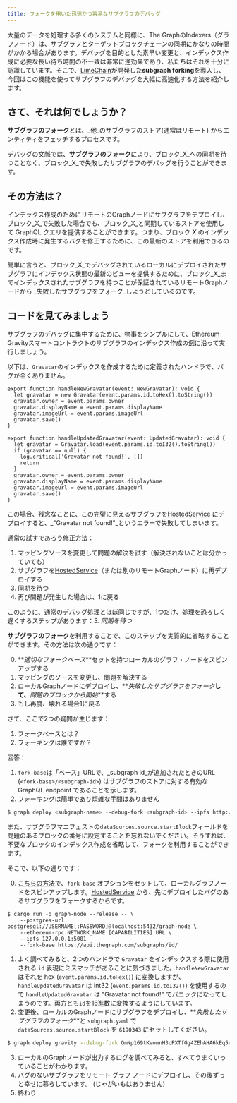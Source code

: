 ```yaml
---
title: フォークを用いた迅速かつ容易なサブグラフのデバッグ
---
```


大量のデータを処理する多くのシステムと同様に、The GraphのIndexers（グラフノード）は、サブグラフとターゲットブロックチェーンの同期にかなりの時間がかかる場合があります。デバッグを目的とした素早い変更と、インデックス作成に必要な長い待ち時間の不一致は非常に逆効果であり、私たちはそれを十分に認識しています。そこで、[LimeChain](https://limechain.tech/)が開発した**subgraph forking**を導入し、今回はこの機能を使ってサブグラフのデバッグを大幅に高速化する方法を紹介します。

## さて、それは何でしょうか？

**サブグラフのフォーク**とは、_他_のサブグラフのストア(通常はリモート) からエンティティをフェッチするプロセスです。

デバッグの文脈では、**サブグラフのフォーク**により、ブロック_X_への同期を待つことなく、ブロック_X_で失敗したサブグラフのデバッグを行うことができます。

## その方法は？

インデックス作成のためにリモートのGraphノードにサブグラフをデプロイし、ブロック_X_で失敗した場合でも、ブロック_X_と同期しているストアを使用して GraphQL クエリを提供することができます。つまり、ブロック _X_ のインデックス作成時に発生するバグを修正するために、この最新のストアを利用できるのです。

簡単に言うと、ブロック_X_でデバッグされているローカルにデプロイされたサブグラフにインデックス状態の最新のビューを提供するために、ブロック_X_までインデックスされたサブグラフを持つことが保証されているリモートGraphノードから _失敗したサブグラフをフォーク_しようとしているのです。

## コードを見てみましょう

サブグラフのデバッグに集中するために、物事をシンプルにして、Ethereum Gravityスマートコントラクトのサブグラフのインデックス作成の[例](https://github.com/graphprotocol/example-subgraphs/tree/main/ethereum/gravatar)に沿って実行しましょう。

以下は、`Gravatar`のインデックスを作成するために定義されたハンドラで、バグが全くありません。

```tsx
export function handleNewGravatar(event: NewGravatar): void {
  let gravatar = new Gravatar(event.params.id.toHex().toString())
  gravatar.owner = event.params.owner
  gravatar.displayName = event.params.displayName
  gravatar.imageUrl = event.params.imageUrl
  gravatar.save()
}

export function handleUpdatedGravatar(event: UpdatedGravatar): void {
  let gravatar = Gravatar.load(event.params.id.toI32().toString())
  if (gravatar == null) {
    log.critical('Gravatar not found!', [])
    return
  }
  gravatar.owner = event.params.owner
  gravatar.displayName = event.params.displayName
  gravatar.imageUrl = event.params.imageUrl
  gravatar.save()
}
```

この場合、残念なことに、この完璧に見えるサブグラフを[HostedService](https://thegraph.com/hosted-service/) にデプロイすると、_"Gravatar not found!"_というエラーで失敗してしまいます。

通常の試すであろう修正方法：

1. マッピングソースを変更して問題の解決を試す（解決されないことは分かっていても）
2. サブグラフを[HostedService](https://thegraph.com/hosted-service/)（または別のリモートGraphノード）に再デプロイする
3. 同期を待つ
4. 再び問題が発生した場合は、1に戻る

このように、通常のデバッグ処理とほぼ同じですが、1つだけ、処理を恐ろしく遅くするステップがあります：_3. 同期を待つ_

**サブグラフのフォーク**を利用することで、このステップを実質的に省略することができます。その方法は次の通りです：

0. **_適切なフォークベース_**セットを持つローカルのグラフ・ノードをスピンアップする
1. マッピングのソースを変更し、問題を解決する
2. ローカルGraphノードにデプロイし、**_失敗したサブグラフをフォーク_**して、**_問題のブロックから開始_**する
3. もし再度、壊れる場合1に戻る

さて、ここで2つの疑問が生じます：

1. フォークベースとは？
2. フォーキングは誰ですか？

回答：

1. `fork-base`は「ベース」URLで、_subgraph id_が追加されたときのURL (`<fork-base>/<subgraph-id>`) はサブグラフのストアに対する有効な GraphQL endpoint であることを示します。
2. フォーキングは簡単であり煩雑な手間はありません

```bash
$ graph deploy <subgraph-name> --debug-fork <subgraph-id> --ipfs http://localhost:5001 --node http://localhost:8020
```

また、サブグラフマニフェストの`dataSources.source.startBlock`フィールドを問題のあるブロックの番号に設定することを忘れないでください。そうすれば、不要なブロックのインデックス作成を省略して、フォークを利用することができます。

そこで、以下の通りです：

0. [こちらの方法](https://github.com/graphprotocol/graph-node#running-a-local-graph-node)で、`fork-base` オプションをセットして、ローカルグラフノードをスピンアップします。[HostedService](https://thegraph.com/hosted-service/) から、先にデプロイしたバグのあるサブグラフをフォークするからです。

```
$ cargo run -p graph-node --release -- \
    --postgres-url postgresql://USERNAME[:PASSWORD]@localhost:5432/graph-node \
    --ethereum-rpc NETWORK_NAME:[CAPABILITIES]:URL \
    --ipfs 127.0.0.1:5001
    --fork-base https://api.thegraph.com/subgraphs/id/
```

1. よく調べてみると、2つのハンドラで `Gravatar` をインデックスする際に使用される `id` 表現にミスマッチがあることに気づきました。`handleNewGravatar` はそれを hex (`event.params.id.toHex()`) に変換しますが、`handleUpdatedGravatar` は int32 (`event.params.id.toI32()`) を使用するので `handleUpdatedGravatar` は "Gravatar not found!" でパニックになってしまうのです。両方とも`id`を16進数に変換するようにしています。
2. 変更後、ローカルのGraphノードにサブグラフをデプロイし、**_失敗したサブグラフのフォーク_**と `subgraph.yaml` で `dataSources.source.startBlock` を `6190343` にセットしてください。

```bash
$ graph deploy gravity --debug-fork QmNp169tKvomnH3cPXTfGg4ZEhAHA6kEq5oy1XDqAxqHmW --ipfs http://localhost:5001 --node http://localhost:8020
```

3. ローカルのGraphノードが出力するログを調べてみると、すべてうまくいっていることがわかります。
4. バグのないサブグラフをリモート グラフ ノードにデプロイし、その後ずっと幸せに暮らしています。 (じゃがいもはありません)
5. 終わり
